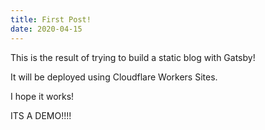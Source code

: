 ```yaml
---
title: First Post!
date: 2020-04-15
---
```


This is the result of trying to build a static blog with Gatsby!  


It will be deployed using Cloudflare Workers Sites.  


I hope it works!  

ITS A DEMO!!!!
